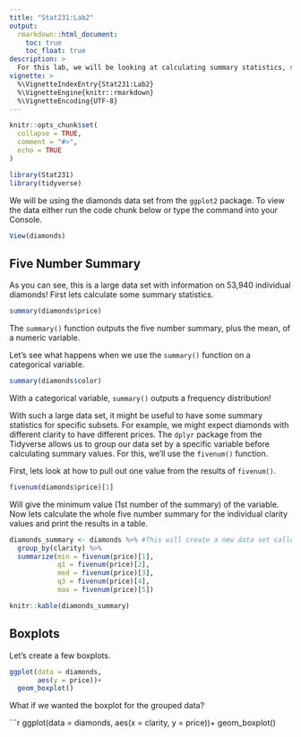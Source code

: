 ```yaml
---
title: "Stat231:Lab2"
output: 
  rmarkdown::html_document:
    toc: true
    toc_float: true
description: >
  For this lab, we will be looking at calculating summary statistics, such as a five number summary, as well as boxplots.
vignette: >
  %\VignetteIndexEntry{Stat231:Lab2}
  %\VignetteEngine{knitr::rmarkdown}
  %\VignetteEncoding{UTF-8}
---
```


```r
knitr::opts_chunk$set(
  collapse = TRUE,
  comment = "#>",
  echo = TRUE
)
```

```r
library(Stat231)
library(tidyverse)
```

We will be using the diamonds data set from the `ggplot2` package. To view the data either run the code chunk below or type the command into your Console. 

```r
View(diamonds)
```

## Five Number Summary

As you can see, this is a large data set with information on 53,940 individual diamonds! First lets calculate some summary statistics.

```r
summary(diamonds$price)
```
The `summary()` function outputs the five number summary, plus the mean, of a numeric variable.

Let's see what happens when we use the `summary()` function on a categorical variable. 

```r
summary(diamonds$color)
```
With a categorical variable, `summary()` outputs a frequency distribution!

With such a large data set, it might be useful to have some summary statistics for specific subsets. For example, we might expect diamonds with different clarity to have different prices. The `dplyr` package from the Tidyverse allows us to group our data set by a specific variable before calculating summary values. For this, we'll use the `fivenum()` function. 

First, lets look at how to pull out one value from the results of `fivenum()`.

```r
fivenum(diamonds$price)[1]
```
Will give the minimum value (1st number of the summary) of the variable. Now lets calculate the whole five number summary for the individual clarity values and print the results in a table.

```r
diamonds_summary <- diamonds %>% #This will create a new data set called diamonds_summary by taking the diamonds dataset "and then"...
  group_by(clarity) %>% 
  summarize(min = fivenum(price)[1],
            q1 = fivenum(price)[2],
            med = fivenum(price)[3],
            q3 = fivenum(price)[4],
            max = fivenum(price)[5]) 

knitr::kable(diamonds_summary)
```

## Boxplots
Let's create a few boxplots.

```r
ggplot(data = diamonds, 
       aes(y = price))+
  geom_boxplot()
```

What if we wanted the boxplot for the grouped data?

```r
ggplot(data = diamonds,
       aes(x = clarity, 
           y = price))+
  geom_boxplot()